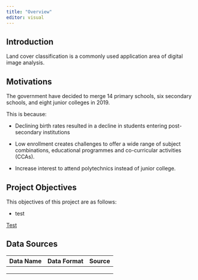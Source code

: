 ```yaml
---
title: "Overview"
editor: visual
---
```


## Introduction

Land cover classification is a commonly used application area of digital image analysis.

## Motivations

The government have decided to merge 14 primary schools, six secondary schools, and eight junior colleges in 2019.

This is because:

-   Declining birth rates resulted in a decline in students entering post-secondary institutions

-   Low enrollment creates challenges to offer a wide range of subject combinations, educational programmes and co-curricular activities (CCAs).

-   Increase interest to attend polytechnics instead of junior college.

## Project Objectives

This objectives of this project are as follows:

-   test

[Test](https://hxchoo2018-gisproject.netlify.app/)

## Data Sources

| Data Name | Data Format | Source |
|-----------|-------------|--------|
|           |             |        |
|           |             |        |
|           |             |        |
